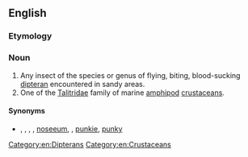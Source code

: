 {{also|sand flea}}
==English==
{{rfi|en}}
{{wikipedia|Sandfly}}
{{wikispecies|Diptera}}
{{wikispecies|Talitridae}}

===Etymology===
{{compound|sand|flea|lang=en}}

===Noun===
{{en-noun}}

# Any insect of the species or genus of flying, biting, blood-sucking [[dipteran]] encountered in sandy areas.
# One of the [[Talitridae]] family of marine [[amphipod]] [[crustacean]]s.

====Synonyms====
* {{sense|insect}} {{l|en|sandfly}}, {{l|en|sand fly}}, {{l|en|no-see-um}}, {{vern|no-see-em|pedia=1}}, [[noseeum]], {{vern|sand gnat|pedia=1}}, [[punkie]], [[punky]]

[[Category:en:Dipterans]]
[[Category:en:Crustaceans]]